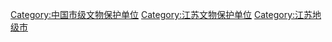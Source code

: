 [[Category:中国市级文物保护单位|Category:中国市级文物保护单位]]
[[Category:江苏文物保护单位|Category:江苏文物保护单位]]
[[Category:江苏地级市|Category:江苏地级市]]